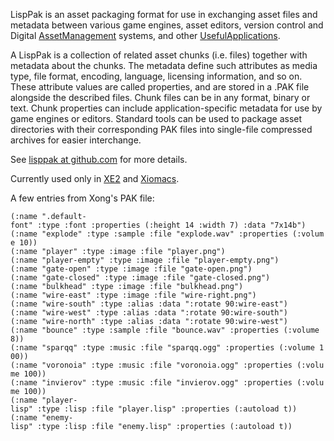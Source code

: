 LispPak is an asset packaging format for use in exchanging asset files and metadata between various game engines, asset editors, version control and Digital [[AssetManagement]] systems, and other [[UsefulApplications]].

A LispPak is a collection of related asset chunks (i.e. files) together with metadata about the chunks. The metadata define such attributes as media type, file format, encoding, language, licensing information, and so on. These attribute values are called properties, and are stored in a .PAK file alongside the described files. Chunk files can be in any format, binary or text. Chunk properties can include application-specific metadata for use by game engines or editors. Standard tools can be used to package asset directories with their corresponding PAK files into single-file compressed archives for easier interchange.

See [http://github.com/dto/lisppak lisppak at github.com] for more details.

Currently used only in [[XE2]] and [[Xiomacs]].

A few entries from Xong's PAK file:

 (:name ".default-font" :type :font :properties (:height 14 :width 7) :data "7x14b")
 (:name "explode" :type :sample :file "explode.wav" :properties (:volume 10))
 (:name "player" :type :image :file "player.png")
 (:name "player-empty" :type :image :file "player-empty.png")
 (:name "gate-open" :type :image :file "gate-open.png")
 (:name "gate-closed" :type :image :file "gate-closed.png")
 (:name "bulkhead" :type :image :file "bulkhead.png")
 (:name "wire-east" :type :image :file "wire-right.png")
 (:name "wire-south" :type :alias :data ":rotate 90:wire-east")
 (:name "wire-west" :type :alias :data ":rotate 90:wire-south")
 (:name "wire-north" :type :alias :data ":rotate 90:wire-west")
 (:name "bounce" :type :sample :file "bounce.wav" :properties (:volume 8))
 (:name "sparqq" :type :music :file "sparqq.ogg" :properties (:volume 100))
 (:name "voronoia" :type :music :file "voronoia.ogg" :properties (:volume 100))
 (:name "invierov" :type :music :file "invierov.ogg" :properties (:volume 100))
 (:name "player-lisp" :type :lisp :file "player.lisp" :properties (:autoload t))
 (:name "enemy-lisp" :type :lisp :file "enemy.lisp" :properties (:autoload t))